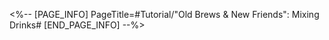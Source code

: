 <%-- [PAGE_INFO]
PageTitle=#Tutorial/"Old Brews & New Friends": Mixing Drinks#
[END_PAGE_INFO] --%>
{{Tutorial
|sort      = 1000001
|title     = "Old Brews & New Friends": Mixing Drinks
|subtitle  = 
|type      = 
|about     = 
|image1    = Tutorial Old Brews & New Friends Mixing Drinks 1.png{{subst:void|<!--$UPLOAD:<<SpriteOutput/TutorialPic/TutorialPage_1000001.png>-<Tutorial Old Brews & New Friends Mixing Drinks 1.png>-<Tutorial Files>>-->}}
|text1     = A drinksmith's trained eye allows you to see the three attributes in a beverage. Each has {{Color|h|nobold=1|2 types of inclinations}}.
|image2    = Tutorial Old Brews & New Friends Mixing Drinks 2.png{{subst:void|<!--$UPLOAD:<<SpriteOutput/TutorialPic/TutorialPage_1000002.png>-<Tutorial Old Brews & New Friends Mixing Drinks 2.png>-<Tutorial Files>>-->}}
|text2     = Adding different ingredients shifts these attributes' inclinations, matching the different extents described in the "Special Mix Recipe" such as "a little bit" or "super."<br />Recipe phrasing is intentionally vague, so please judge the requirements carefully using contextual cues.
|image3    = Tutorial Old Brews & New Friends Mixing Drinks 3.png{{subst:void|<!--$UPLOAD:<<SpriteOutput/TutorialPic/TutorialPage_1000101.png>-<Tutorial Old Brews & New Friends Mixing Drinks 3.png>-<Tutorial Files>>-->}}
|text3     = You can try mixing {{Color|h|nobold=1|"Known Effects"}}, or challenge yourself with {{Color|h|nobold=1|"Hidden Effects"}} that have completely different tastes and properties.<br />The two effects are {{Color|h|nobold=1|independent}} of each other, so feel free to mix them however you like.
}}